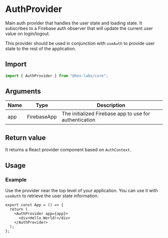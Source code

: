 <Meta title="Shared/AuthProvider" />

# AuthProvider

Main auth provider that handles the user state and loading state. It subscribes
to a Firebase auth observer that will update the current user value on login/logout.

This provider should be used in conjunction with `useAuth` to provide user state
to the rest of the application.

## Import

```typescript
import { AuthProvider } from "@hex-labs/core";
```

## Arguments

| Name | Type        | Description                                            |
| ---- | ----------- | ------------------------------------------------------ |
| app  | FirebaseApp | The initialized Firebase app to use for authentication |

## Return value

It returns a React provider component based on `AuthContext`.

## Usage

### Example

Use the provider near the top level of your application. You can use it with
`useAuth` to retrieve the user state information.

```tsx
export const App = () => {
  return (
    <AuthProvider app={app}>
      <div>Hello World!</div>
    </AuthProvider>
  );
};
```
